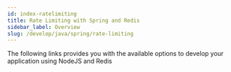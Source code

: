 ```yaml
---
id: index-ratelimiting
title: Rate Limiting with Spring and Redis 
sidebar_label: Overview
slug: /develop/java/spring/rate-limiting
---
```





The following links provides you with the available options to develop your application using NodeJS and Redis

<div class="row">

 <div class="col">
     <RedisCard
        title="Getting Started"
        description="Rate Limiting with Spring and Redis"
        page="/develop/java/spring/rate-limiting/getting-started"
        />
 </div>

  <div class="col">
     <RedisCard
        title="Fixed Window Rate Limiting"
        description="Cap the maximum number of requests in a fixed window of time"
        page="/develop/java/spring/rate-limiting/fixed-window"
        />
  </div>
  
  <div class="col">
     <RedisCard
        title="Create a Simple Spring Boot Application using the Spring Initializr"
        description="A basic Spring Web Flux App"
        page="/develop/java/spring/rate-limiting/fixed-window/reactive"
        />
  </div>
</div>

<div class="row">

  <div class="col">
     <RedisCard
        title="Atomicity with Lua"
        description="Improving atomicity and performance with Lua"
        page="/develop/java/spring/rate-limiting/fixed-window/reactive-lua"
        />
  </div>

  <div class="col">
     <RedisCard
        title="Atomicity with Gears"
        description="Improving atomicity and performance with RedisGears"
        page="/develop/java/spring/rate-limiting/fixed-window/reactive-gears"
        />
  </div>
  
</div>




